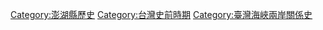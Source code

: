[[Category:澎湖縣歷史|Category:澎湖縣歷史]]
[[Category:台灣史前時期|Category:台灣史前時期]]
[[Category:臺灣海峽兩岸關係史|Category:臺灣海峽兩岸關係史]]